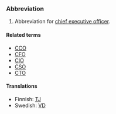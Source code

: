 ===Abbreviation===
#Abbreviation for [[chief executive officer]].

====Related terms====
*[[CCO]]
*[[CFO]]
*[[CIO]]
*[[CSO]]
*[[CTO]]

====Translations====
*Finnish: [[TJ]]
*Swedish: [[VD]]